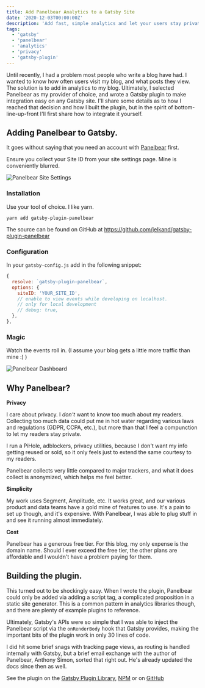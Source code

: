 ```yaml
---
title: Add Panelbear Analytics to a Gatsby Site
date: '2020-12-03T00:00:00Z'
description: 'Add fast, simple analytics and let your users stay private.'
tags:
  - 'gatsby'
  - 'panelbear'
  - 'analytics'
  - 'privacy'
  - 'gatsby-plugin'
---
```


Until recently, I had a problem most people who write a blog have had. I wanted to know how often users visit my blog, and what posts they view. The solution is to add in analytics to my blog.
Ultimately, I selected Panelbear as my provider of choice, and wrote a Gatsby plugin to make integration easy on any Gatsby site. I'll share some details as to how I reached that decision and how I built
the plugin, but in the spirit of bottom-line-up-front I'll first share how to integrate it yourself.

## Adding Panelbear to Gatsby.

It goes without saying that you need an account with [Panelbear](https://panelbear.com/) first.

Ensure you collect your Site ID from your site settings page. Mine is conveniently blurred.

![Panelbear Site Settings](./site-settings.png)

### Installation

Use your tool of choice. I like yarn.

`yarn add gatsby-plugin-panelbear`

The source can be found on GitHub at https://github.com/jelkand/gatsby-plugin-panelbear

### Configuration

In your `gatsby-config.js` add in the following snippet:

```javascript
{
  resolve: `gatsby-plugin-panelbear`,
  options: {
    siteID: 'YOUR_SITE_ID',
    // enable to view events while developing on localhost.
    // only for local development
    // debug: true,
  },
},
```

### Magic

Watch the events roll in. (I assume your blog gets a little more traffic than mine :) )

![Panelbear Dashboard](./panelbear-dashboard.png)

## Why Panelbear?

**Privacy**

I care about privacy. I _don't_ want to know too much about my readers. Collecting too much data could put me in hot water regarding various laws and regulations (GDPR, CCPA, etc.), but more than that I feel a compunction to let my readers stay private.

I run a PiHole, adblockers, privacy utilities, because I don't want my info getting reused or sold, so it only feels just to extend the same courtesy to my readers.

Panelbear collects very little compared to major trackers, and what it does collect is anonymized, which helps me feel better.

**Simplicity**

My work uses Segment, Amplitude, etc. It works great, and our various product and data teams have a gold mine of features to use. It's a pain to set up though, and it's expensive. With Panelbear, I was able to plug stuff in and see it running almost immediately.

**Cost**

Panelbear has a generous free tier. For this blog, my only expense is the domain name. Should I ever exceed the free tier, the other plans are affordable and I wouldn't have a problem paying for them.

## Building the plugin.

This turned out to be shockingly easy. When I wrote the plugin, Panelbear could only be added via adding a script tag, a complicated proposition in a static site generator. This is a common pattern in analytics libraries though, and there are plenty of example plugins to reference.

Ultimately, Gatsby's APIs were so simple that I was able to inject the Panelbear script via the `onRenderBody` hook that Gatsby provides, making the important bits of the plugin work in only 30 lines of code.

I did hit some brief snags with tracking page views, as routing is handled internally with Gatsby, but a brief email exchange with the author of Panelbear, Anthony Simon, sorted that right out. He's already updated the docs since then as well.

See the plugin on the [Gatsby Plugin Library](https://www.gatsbyjs.com/plugins/gatsby-plugin-panelbear), [NPM](https://www.npmjs.com/package/gatsby-plugin-panelbear) or on [GitHub](https://github.com/jelkand/gatsby-plugin-panelbear)
